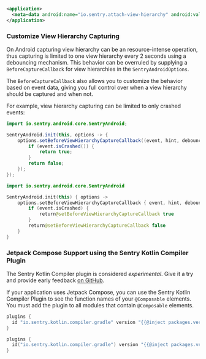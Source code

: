 ```xml {filename:AndroidManifest.xml}
<application>
  <meta-data android:name="io.sentry.attach-view-hierarchy" android:value="true" />
</application>
```

### Customize View Hierarchy Capturing

On Android capturing view hierarchy can be an resource-intense operation, thus capturing is limited to one view hierarchy every 2 seconds using a debouncing mechanism. This behavior can be overruled by supplying a `BeforeCaptureCallback` for view hierarchies in the `SentryAndroidOptions`.

The `BeforeCaptureCallback` also allows you to customize the behavior based on event data, giving you full control over when a view hierarchy should be captured and when not.

For example, view hierarchy capturing can be limited to only crashed events:

```java
import io.sentry.android.core.SentryAndroid;

SentryAndroid.init(this, options -> {
    options.setBeforeViewHierarchyCaptureCallback((event, hint, debounce) -> {
        if (event.isCrashed()) {
            return true;
        }
        return false;
    });
});
```

```kotlin
import io.sentry.android.core.SentryAndroid

SentryAndroid.init(this) { options ->
    options.setBeforeViewHierarchyCaptureCallback { event, hint, debounce ->
        if (event.isCrashed) {
            return@setBeforeViewHierarchyCaptureCallback true
        }
        return@setBeforeViewHierarchyCaptureCallback false
    }
}
```

### Jetpack Compose Support using the Sentry Kotlin Compiler Plugin

<Note>

The Sentry Kotlin Compiler plugin is considered _experimental_. Give it a try and provide early feedback [on GitHub](https://github.com/getsentry/sentry-android-gradle-plugin).

</Note>

If your application uses Jetpack Compose, you can use the <PlatformLink to="/kotlin-compiler-plugin/">Sentry Kotlin Compiler Plugin</PlatformLink> to see the function names of your `@Composable` elements. You must add the plugin to all modules that contain `@Composable` elements.

```groovy {filename:app/build.gradle}
plugins {
  id "io.sentry.kotlin.compiler.gradle" version "{{@inject packages.version('sentry.kotlin.compiler-plugin', '3.7.0') }}"
}
```

```kotlin {filename:app/build.gradle.kts}
plugins {
  id("io.sentry.kotlin.compiler.gradle") version "{{@inject packages.version('sentry.kotlin.compiler-plugin', '3.7.0') }}"
}
```
